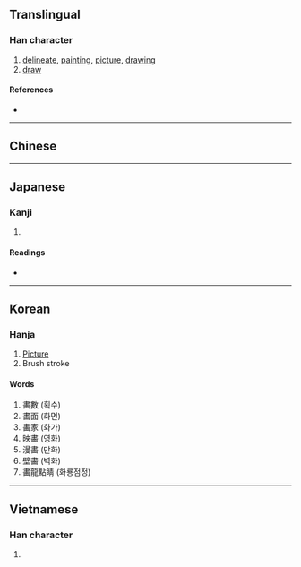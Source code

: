 {{character info/new}}
{{also|畫}}
==Translingual==

===Han character===
{{Han char|rn=102|rad=田|as=08|sn=13|four=|canj=LGUW|ids=⿳𦘒一⿶凵田}}

# [[delineate]], [[painting]], [[picture]], [[drawing]]
# [[draw]]

====References====
* {{Han ref|kx=0764.060|dkj=21877|hdz=42549.020|uh=7575|ud=30069}}

----

==Chinese==
{{zh-see|畫|v}}

----

==Japanese==

===Kanji===
{{ja-kanji|grade=|rs=田08}}

# {{defn|lang=ja|sort=田08}}

====Readings====
* {{ja-readings|on=[[かく]] (kaku), [[が]] (ga), [[かい]] (kai)|kun=[[かぎる]] (kagiru), [[はかる]] (hakaru), [[はかりごと]] (hakarigoto), [[かく]] (kaku)}}

----

==Korean==

===Hanja===
{{ko-hanja|hangeul=화 (획)|eumhun=그림 화|rv=hwa (hoek)|mr=hwa (hoek)|y=hwa (hoyk)}}

# [[Picture]]
# Brush stroke

====Words====
# 畵數 (획수)
# 畵面 (화면)
# 畵家 (화가)
# 映畵 (영화)
# 漫畵 (만화)
# 壁畵 (벽화)
# 畵龍點睛 (화룡점정)

----

==Vietnamese==

===Han character===
{{vi-hantu|[[vạch]]|rs=田08}}

# {{defn|lang=vi|sort=田08}}